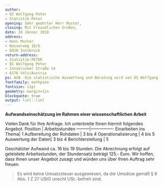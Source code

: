 ```yaml
---
author:
- DI Wolfgang Peter
- Statistik-Peter
opening: Sehr geehrter Herr Muster,
closing: Mit Freundlichen Grüßen,
date: 26 Jänner 2018
address:
- Hans Muster
- Wasserweg 18/b
- 6020 Innsbruck
return-address: 
- Statistik-PETER
- DI Wolfgang Peter
- Innsbrucker Straße 14
- 6176 Völs/Austria
ps: AGB -Die statistische Auswertung und Beratung wird von DI Wolfgang Peter nach bestem Wissen und Gewissen durchgeführt. Eine Erfolgsgarantie besteht nicht.	-Es gelten die DFG-Empfehlungen zur Sicherung guter wissenschaftlicher Praxis. Ich betreibe kein Ghostwriting.		-Die Betreung kann jederzeit von einer der beiden Seiten beendet werden. In diesem Fall sind vom Kunden nur die geleisteten Stunden zu entgelten. 				-Jegliche Inhalte wissenschaftlicher Arbeiten werden vertraulich behandelt und Dritten nicht zugänglich gemacht.			-Das Honorar für die Auswertung berechnet sich aus der tatsächlich erbrachten Leistungen zum vereinbarten Stundensatz. Zwischenrechnungen werden erstellt, wenn ein Betrag von 350 Euro überschritten wird.				-Für diese Geschäftsbeziehungen und die gesamten Rechtsbeziehungen der Vertragspartner gilt das Recht der Bundesrepublik Österreich. Ausschließlicher Gerichtsstand für alle, sich aus dem Vertragsverhältnis unmittelbar oder mittelbar ergebenden Streitigkeiten ist Innsbruck.
fontfamily: mathpazo
fontsize: 11pt
geometry: margin=1in
blockquote: true
output: linl::linl
---
```



**Aufwandseinschätzung im Rahmen einer wissenschaftlichen Arbeit**
 
Vielen Dank für Ihre Anfrage. Ich unterbreite Ihnen hiermit folgendes Angebot. 
Position | Arbeitsstunden
---------|----------------
Einarbeiten ins Thema| 1
Aufbereitung der Rohdaten | 3 bis 4
Operationalisierung | 4 bis 5
Auswertung der Daten| 3 bis 4
Berichterstellung | 5 

Geschätzter Aufwand ca. 16 bis 19 Stunden. Die Abrechnung erfolgt auf geleistete Arbeitsstunden, der Stundensatz beträgt 125,- Euro. 
Wir hoffen, dass Ihnen unser Angebot zusagt und würden uns über Ihren Auftrag sehr freuen. 


> Es wird keine Umsatzsteuer ausgewiesen, da die Umsätze gemäß § 6 Abs. 1 Z 27 UStG unecht USt.-befreit sind.

